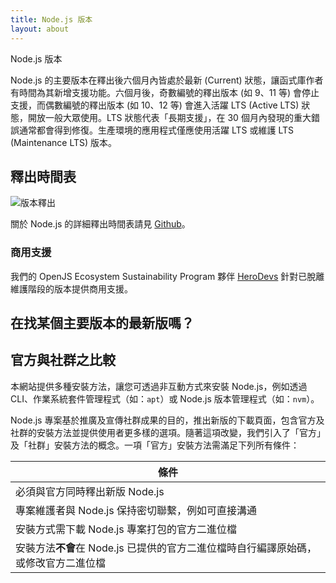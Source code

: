 ```yaml
---
title: Node.js 版本
layout: about
---
```


Node.js 版本

Node.js 的主要版本在釋出後六個月內皆處於最新 (Current) 狀態，讓函式庫作者有時間為其新增支援功能。六個月後，奇數編號的釋出版本 (如 9、11 等) 會停止支援，而偶數編號的釋出版本 (如 10、12 等) 會進入活躍 LTS (Active LTS) 狀態，開放一般大眾使用。LTS 狀態代表「長期支援」，在 30 個月內發現的重大錯誤通常都會得到修復。生產環境的應用程式僅應使用活躍 LTS 或維護 LTS (Maintenance LTS) 版本。

## 釋出時間表

![版本釋出](https://raw.githubusercontent.com/nodejs/Release/main/schedule.svg?sanitize=true)

關於 Node.js 的詳細釋出時間表請見 [Github](https://github.com/nodejs/release#release-schedule)。

### 商用支援

我們的 OpenJS Ecosystem Sustainability Program 夥伴 [HeroDevs](https://herodevs.com/) 針對已脫離維護階段的版本提供商用支援。

## 在找某個主要版本的最新版嗎？

<DownloadReleasesTable />

## 官方與社群之比較

本網站提供多種安裝方法，讓您可透過非互動方式來安裝 Node.js，例如透過 CLI、作業系統套件管理程式（如：`apt`）或 Node.js 版本管理程式（如：`nvm`）。

Node.js 專案基於推廣及宣傳社群成果的目的，推出新版的下載頁面，包含官方及社群的安裝方法並提供使用者更多樣的選項。隨著這項改變，我們引入了「官方」及「社群」安裝方法的概念。一項「官方」安裝方法需滿足下列所有條件：

條件                                               |
------------------------------------------------ |
必須與官方同時釋出新版 Node.js                              |
專案維護者與 Node.js 保持密切聯繫，例如可直接溝通                    |
安裝方式需下載 Node.js 專案打包的官方二進位檔                      |
安裝方法**不會**在 Node.js 已提供的官方二進位檔時自行編譯原始碼，或修改官方二進位檔 |
